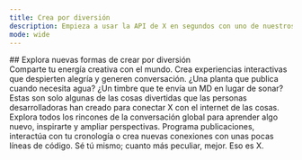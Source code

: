```yaml
---
title: Crea por diversión
description: Empieza a usar la API de X en segundos con uno de nuestros planes de acceso.
mode: wide
---
```


<div id="explore-new-ways-to-build-for-fun">
  ## Explora nuevas formas de crear por diversión
</div>

<CardGroup>
<Card title="Crea arte">
  Comparte tu energía creativa con el mundo. Crea experiencias interactivas que despierten alegría y generen conversación.
</Card>

<Card title="Conecta hardware o dispositivos">
  ¿Una planta que publica cuando necesita agua? ¿Un timbre que te envía un MD en lugar
  de sonar? Estas son solo algunas de las cosas divertidas que las personas desarrolladoras han creado
  para conectar X con el internet de las cosas.
</Card>

<Card title="Explora la API">
  Explora todos los rincones de la conversación global para aprender algo nuevo,
  inspirarte y ampliar perspectivas.
</Card>

<Card title="Gestiona o automatiza tu cuenta de X">
  Programa publicaciones, interactúa con tu cronología o crea nuevas conexiones con unas
  pocas líneas de código.
</Card>

<Card title="Mantén X extraña">
  Sé tú mismo; cuanto más peculiar, mejor. Eso es X.
</Card>
</CardGroup>